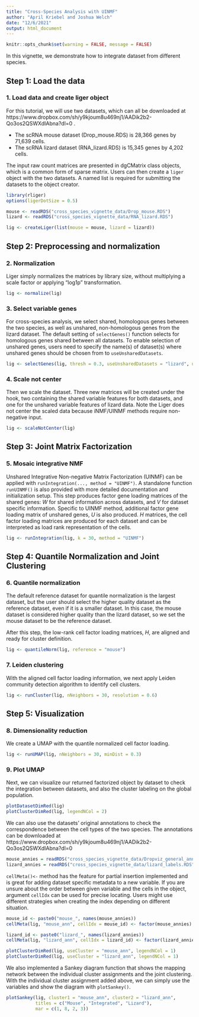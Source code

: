 ```yaml
---
title: "Cross-Species Analysis with UINMF"
author: "April Kriebel and Joshua Welch"
date: "12/6/2021"
output: html_document
---
```


```r
knitr::opts_chunk$set(warning = FALSE, message = FALSE)
```


In this vignette, we demonstrate how to integrate dataset from different species. 

## Step 1: Load the data

### 1. Load data and create liger object

For this tutorial, we will use two datasets, which can all be downloaded at https://www.dropbox.com/sh/y9kjoum8u469nj1/AADik2b2-Qo3os2QSWXdIAbna?dl=0 .

- The scRNA mouse dataset (Drop_mouse.RDS) is 28,366 genes by 71,639 cells.
- The scRNA lizard dataset (RNA_lizard.RDS) is 15,345 genes by 4,202 cells. 

The input raw count matrices are presented in dgCMatrix class objects, which is a common form of sparse matrix. Users can then create a `liger` object with the two datasets. A named list is required for submitting the datasets to the object creator. 

```r
library(rliger)
options(ligerDotSize = 0.5)

mouse <- readRDS("cross_species_vignette_data/Drop_mouse.RDS")
lizard <- readRDS("cross_species_vignette_data/RNA_lizard.RDS")

lig <- createLiger(list(mouse = mouse, lizard = lizard))
```

## Step 2: Preprocessing and normalization

### 2. Normalization

Liger simply normalizes the matrices by library size, without multiplying a scale factor or applying "log1p" transformation. 

```r
lig <- normalize(lig)
```

### 3. Select variable genes

For cross-species analysis, we select shared, homologous genes between the two species, as well as unshared, non-homologous genes from the lizard dataset. The default setting of `selectGenes()` function selects for homologous genes shared between all datasets. To enable selection of unshared genes, users need to specify the name(s) of dataset(s) where unshared genes should be chosen from to `useUnsharedDatasets`. 

```r
lig <- selectGenes(lig, thresh = 0.3, useUnsharedDatasets = "lizard", unsharedThresh = 0.3)
```

### 4. Scale not center

Then we scale the dataset. Three new matrices will be created under the hook, two containing the shared variable features for both datasets, and one for the unshared variable features of lizard data. Note the Liger does not center the scaled data because iNMF/UINMF methods require non-negative input. 

```r
lig <- scaleNotCenter(lig)
```

## Step 3: Joint Matrix Factorization

### 5. Mosaic integrative NMF

Unshared Integrative Non-negative Matrix Factorization (UINMF) can be applied with `runIntegration(..., method = "UINMF")`. A standalone function `runUINMF()` is also provided with more detailed documentation and initialization setup. This step produces factor gene loading matrices of the shared genes: $W$ for shared information across datasets, and $V$ for dataset specific information. Specific to UINMF method, additional factor gene loading matrix of unshared genes, $U$ is also produced. $H$ matrices, the cell factor loading matrices are produced for each dataset and can be interpreted as load rank representation of the cells.

```r
lig <- runIntegration(lig, k = 30, method = "UINMF")
```

## Step 4: Quantile Normalization and Joint Clustering

### 6. Quantile normalization

The default reference dataset for quantile normalization is the largest dataset, but the user should select the higher quality dataset as the reference dataset, even if it is a smaller dataset. In this case, the mouse dataset is considered higher quality than the lizard dataset, so we set the mouse dataset to be the reference dataset.

After this step, the low-rank cell factor loading matrices, $H$, are aligned and ready for cluster definition. 

```r
lig <- quantileNorm(lig, reference = "mouse")
```

### 7. Leiden clustering

With the aligned cell factor loading information, we next apply Leiden community detection algorithm to identify cell clusters.

```r
lig <- runCluster(lig, nNeighbors = 30, resolution = 0.6)
```

## Step 5: Visualization

### 8. Dimensionality reduction

We create a UMAP with the quantile normalized cell factor loading.

```r
lig <- runUMAP(lig, nNeighbors = 30, minDist = 0.3)
```

### 9. Plot UMAP

Next, we can visualize our returned factorized object by dataset to check the integration between datasets, and also the cluster labeling on the global population.

```r
plotDatasetDimRed(lig)
plotClusterDimRed(lig, legendNCol = 2)
```

We can also use the datasets' original annotations to check the correspondence between the cell types of the two species. The annotations can be downloaded at https://www.dropbox.com/sh/y9kjoum8u469nj1/AADik2b2-Qo3os2QSWXdIAbna?dl=0
 
```r
mouse_annies = readRDS("cross_species_vignette_data/Dropviz_general_annotations.RDS")
lizard_annies = readRDS("cross_species_vignette_data/lizard_labels.RDS")
```

`cellMeta()<-` method has the feature for partial insertion implemented and is great for adding dataset specific metadata to a new variable. If you are unsure about the order between given variable and the cells in the object, argument `cellIdx` can be used for precise locating. Users might use different strategies when creating the index depending on different situation.

```r
mouse_id <- paste0("mouse_", names(mouse_annies))
cellMeta(lig, "mouse_ann", cellIdx = mouse_id) <- factor(mouse_annies)

lizard_id <- paste0("lizard_", names(lizard_annies))
cellMeta(lig, "lizard_ann", cellIdx = lizard_id) <- factor(lizard_annies)

plotClusterDimRed(lig, useCluster = "mouse_ann", legendNCol = 1)
plotClusterDimRed(lig, useCluster = "lizard_ann", legendNCol = 1)
``` 

We also implemented a Sankey diagram function that shows the mapping network between the individual cluster assignments and the joint clustering. With the individual cluster assignment added above, we can simply use the variables and show the diagram with `plotSankey()`. 

```r
plotSankey(lig, cluster1 = "mouse_ann", cluster2 = "lizard_ann", 
           titles = c("Mouse", "Integrated", "Lizard"), 
           mar = c(1, 8, 2, 3))
```
